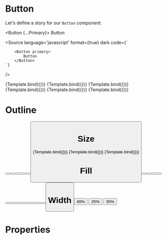 

<Meta 
    title="Atoms/Button"
    component={Button}
    argTypes={argTypes}
/>


# Button

Let's define a story for our `Button` component:

<Button {...Primary}>
    Button
</Button>


<Source
    language='javascript'
    format={true}
    dark
    code={`
        
        <Button primary>
            Button
        </Button>
    `}
/>

<Canvas>
    <Story name='Default' args={Default}>
        {Template.bind({})}
    </Story>
    <Story name='Primary' args={Primary}>
        {Template.bind({})}
    </Story>
    <Story name='Secondary'args={Secondary}
    >
        {Template.bind({})}
    </Story>
    <Story name='Success' args={Success}>
        {Template.bind({})}
    </Story>
    <Story name='Warning' args={Warning}>
        {Template.bind({})}
    </Story>
    <Story name='Danger' args={Danger}>
        {Template.bind({})}
    </Story>
</Canvas>


# Outline
<Canvas>
    <Button {...Default} outline />
    <Button {...Primary} outline />
    <Button {...Secondary} outline />
    <Button {...Success} outline />
    <Button {...Warning} outline />
    <Button {...Danger} outline />
</Canvas>

# Size
<Canvas>
    <Story name='Large' args={Large}>
        {Template.bind({})}
    </Story>
    <Story name='Medium' args={Medium}>
        {Template.bind({})}
    </Story>
    <Story name='Small' args={Small}>
        {Template.bind({})}
    </Story>
</Canvas>

# Fill
<Canvas>
<body>
<Container flex gap="20px" padding="10px 0">
    <Button {...Primary} fill />
    <Button {...Secondary} fill />
</Container>
<Container flex gap="20px" padding="10px 0" column>
    <Button {...Warning} fill />
    <Button {...Success} fill />
</Container>
<Container flex gap="20px" padding="10px 0" wrap>
    <Button {...Primary} fill />
    <Button {...Secondary} fill />
    <Button {...Success} fill />
    <Button {...Warning} fill />
    <Button {...Danger} fill />
    <Button {...Secondary} fill />
    <Button {...Success} fill />
    <Button {...Warning} fill />
    <Button {...Danger} fill />
</Container>
</body>
</Canvas>

# Width
<Canvas>
<Container flex gap="20px" padding="10px 0">
    <Button {...Primary} width="40%">
        40%
    </Button>
    <Button {...Secondary} width="25%">
        25%
    </Button>
    <Button {...Warning} width="35%">
        35%
    </Button>
</Container>
</Canvas>

# Properties
<ArgsTable story='Default'/>